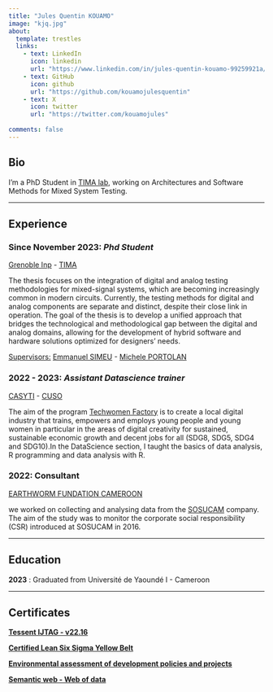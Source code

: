 ```yaml
---
title: "Jules Quentin KOUAMO"
image: "kjq.jpg"
about:
  template: trestles
  links:
    - text: LinkedIn
      icon: linkedin
      url: "https://www.linkedin.com/in/jules-quentin-kouamo-99259921a/"
    - text: GitHub
      icon: github
      url: "https://github.com/kouamojulesquentin"
    - text: X
      icon: twitter
      url: "https://twitter.com/kouamojules"
  
comments: false
---
```

<meta name="google-site-verification" content="n9EcxQM0t4En5BgMsNqDFlAeL5ZyrdSicqS_l6ccWko" />

::: {.column-page}
## Bio

I’m a PhD Student in [TIMA lab](https://tima.univ-grenoble-alpes.fr/research/amfors/phd-students/jules-quentin-kouamo), working on Architectures and Software Methods for Mixed System Testing.
<hr/>
<p></p>

## Experience

### Since November 2023:  *Phd Student* 
[Grenoble Inp](https://www.grenoble-inp.fr/) - [TIMA](https://tima.univ-grenoble-alpes.fr/)
<p>The thesis focuses on the integration of digital and analog testing methodologies for mixed-signal systems, which are becoming increasingly common in modern circuits. Currently, the testing methods for digital and analog components are separate and distinct, despite their close link in operation. The goal of the thesis is to develop a unified approach that bridges the technological and methodological gap between the digital and analog domains, allowing for the development of hybrid software and hardware solutions optimized for designers' needs.</p>
[Supervisors:]{.underline} [Emmanuel SIMEU](https://tima.univ-grenoble-alpes.fr/research/rms/members/emmanuel-simeu) - [Michele PORTOLAN](https://tima.univ-grenoble-alpes.fr/research/amfors/members/michele-portolan)


### 2022 - 2023:    *Assistant Datascience trainer* 
[CASYTI](https://www.caysti.com/) - [CUSO](https://cusointernational.org/fr/)
<p> The aim of the program [Techwomen Factory](https://techwomenfactory.caysti.com/) is to create a local digital industry that trains, empowers and employs young people and young women in particular in the areas of digital creativity for sustained, sustainable economic growth and decent jobs for all (SDG8, SDG5, SDG4 and SDG10).In the DataScience section, I taught the basics of data analysis, R programming and data analysis with R. </p>


### 2022:   Consultant
 [EARTHWORM FUNDATION CAMEROON](https://www.earthworm.org/fr/pages/locations)

 <p> we worked on collecting and analysing data from the [SOSUCAM](https://www.linkedin.com/company/sosucam/?originalSubdomain=fr) company. The aim of the study was to monitor the corporate social responsibility (CSR) introduced at SOSUCAM in 2016.</p> 
<hr/>
## Education

 __2023__ : Graduated from Université de Yaoundé I - Cameroon
<hr/>
## Certificates 
[**Tessent IJTAG - v22.16**](https://www.credly.com/badges/572599cd-30e1-47b5-8d56-8180d7137f19/linked_in_profile)

[**Certified Lean Six Sigma Yellow Belt**](LEAN_SIX_SIGMA.pdf)

[**Environmental assessment of development policies and projects**](https://www.objectif2030.org/mooc/cert/rSZLSK/)

[**Semantic web - Web of data**](attestation_web_de_donnee.pdf)


:::